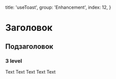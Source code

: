 
  title: 'useToast',
  group: 'Enhancement',
  index: 12,
}

# Заголовок
## Подзаголовок
### 3 level
Text Text Text Text Text


